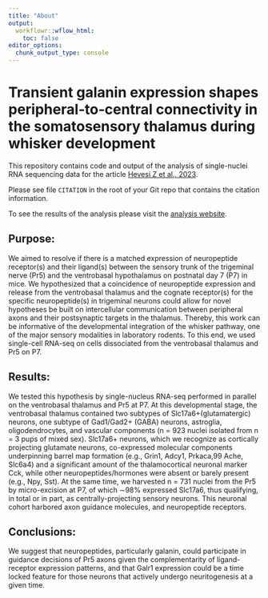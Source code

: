 ```yaml
---
title: "About"
output:
  workflowr::wflow_html:
    toc: false
editor_options:
  chunk_output_type: console
---
```


# Transient galanin expression shapes peripheral‑to‑central connectivity in the somatosensory thalamus during whisker development

This repository contains code and output of the analysis of single-nuclei
RNA sequencing data for the article [Hevesi Z et al., 2023][publication].

Please see file `CITATION` in the root of your Git repo that contains
the citation information.

To see the results of the analysis please visit
the [analysis website][website].

## Purpose:

We aimed to resolve if there is a matched expression of neuropeptide receptor(s) and their ligand(s) between the sensory trunk of the trigeminal nerve (Pr5) and the ventrobasal hypothalamus on postnatal day 7 (P7) in mice. We hypothesized that a coincidence of neuropeptide expression and release from the ventrobasal thalamus and the cognate receptor(s) for the specific neuropeptide(s) in trigeminal neurons could allow for novel hypotheses be built on intercellular communication between peripheral axons and their postsynaptic targets in the thalamus. Thereby, this work can be informative of the developmental integration of the whisker pathway, one of the major sensory modalities in laboratory rodents. To this end, we used single-cell RNA-seq on cells dissociated from the ventrobasal thalamus and Pr5 on P7.

## Results:

We tested this hypothesis by single-nucleus RNA-seq performed in parallel on the ventrobasal thalamus and Pr5 at P7. At this developmental stage, the ventrobasal thalamus contained two subtypes of Slc17a6+(glutamatergic) neurons, one subtype of Gad1/Gad2+ (GABA) neurons, astroglia, oligodendrocytes, and vascular components (n = 923 nuclei isolated from n = 3 pups of mixed sex). Slc17a6+ neurons, which we recognize as cortically projecting glutamate neurons, co-expressed molecular components underpinning barrel map formation (e.g., Grin1, Adcy1, Prkaca,99 Ache, Slc6a4) and a significant amount of the thalamocortical neuronal marker Cck, while other neuropeptides/hormones were absent or barely present (e.g., Npy, Sst). At the same time, we harvested n = 731 nuclei from the Pr5 by micro-excision at P7, of which ∼98% expressed Slc17a6, thus qualifying, in total or in part, as centrally-projecting sensory neurons. This neuronal cohort harbored axon guidance molecules, and neuropeptide receptors.

## Conclusions:

We suggest that neuropeptides, particularly galanin, could participate in guidance decisions of Pr5 axons given the complementarity of ligand-receptor expression patterns, and that Galr1 expression could be a time locked feature for those neurons that actively undergo neuritogenesis at a given time.

[publication]: https://doi.org/ "Hevesi Z et al., "
[website]: https://harkany-lab.github.io/Hevesi_2023/index.html "Analysis website"